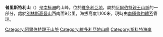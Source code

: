 {{unreferenced|time=2013-10-27T06:49:20+00:00}}
{{Coord|75|11|S|161|53|E|display=title}}

'''普里斯特利山'''（{{lang-en|Mount Priestley}}）是[[南極洲|南極洲]]的山峰，位於[[維多利亞地|維多利亞地]]，屬於[[阿爾伯特親王山脈|阿爾伯特親王山脈]]的一部分，處於[[別林斯高晉山|別林斯高晉山]]西南面9公里，海拔高度1,100米，現時由[[南極條約體系|南極條約體系]]管理。

{{DEFAULTSORT:Mount Priestley}}
[[Category:阿爾伯特親王山脈|Category:阿爾伯特親王山脈]]
[[Category:維多利亞地山峰|Category:維多利亞地山峰]]
[[Category:斯科特海岸|Category:斯科特海岸]]


{{ScottCoast-geo-stub}}